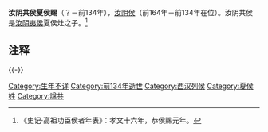 '''汝阴共侯夏侯赐'''（？－前134年），[[西汉列侯列表_(功臣侯)_(高帝始封)|汝阴侯]]（前164年－前134年在位）。汝阴共侯是[[夏侯灶|汝阴夷侯]]夏侯灶之子。<ref>《史记·高祖功臣侯者年表》：孝文十六年，恭侯赐元年。</ref>

== 注释 ==

{{Reflist|2}}

{{-}}
{{start box}} 
{{s-before|[[夏侯灶|夷侯]]}} 
{{s-title|[[西汉列侯列表_(功臣侯)_(高帝始封)|汝阴侯]]|前171年－前165年}} 
{{s-after|[[夏侯颇|夏侯颇]]}} 
{{end box}} 

[[Category:生年不详|Category:生年不详]]
[[Category:前134年逝世|Category:前134年逝世]]
[[Category:西汉列侯|Category:西汉列侯]]
[[Category:夏侯姓|Category:夏侯姓]]
[[Category:諡共|Category:諡共]]